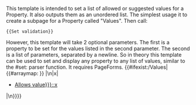 <noinclude>This template is intended to set a list of allowed or suggested values for a Property. It also outputs them as an unordered list. The simplest usage it to create a subpage for a Property called "Values". Then call:
<pre>{{Set validation}}</pre>
However, this template will take 2 optional parameters. The first is a property to be set for the values listed in the second parameter. The second is a list of parameters, separated by a newline. So in theory this template can be used to set and display any property to any list of values, similar to the #set: parser function. It requires PageForms.
</noinclude><includeonly>
{{#ifexist:{{FULLPAGENAME}}/Values|{{#arraymap:
{{{2|{{{{FULLPAGENAME}}/Values}}}}}
|\n|x|
* [[{{{1|Allows value}}}::x]]
|\n}}}}</includeonly>
